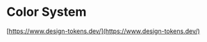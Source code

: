 

<Meta title="Foundations/Color System" />

# Color System

[https://www.design-tokens.dev/](https://www.design-tokens.dev/)

<br />

<ColorPalette>
  <ColorItem
    title="Gamma (Shades)"
    subtitle="color.gamma"
    colors={colors.gammaOne}
  />
  <ColorItem
    title="Gamma (Shades)"
    subtitle="color.gamma"
    colors={colors.gammaTwo}
  />
  <ColorItem title="Primary" subtitle="color.primary" colors={colors.primary} />
  <ColorItem
    title="Primary Gamma"
    subtitle="color.primary.gamma"
    colors={colors.primaryGammaOne}
  />
  <ColorItem
    title="Primary Gamma"
    subtitle="color.primary.gamma"
    colors={colors.primaryGammaTwo}
  />
  <ColorItem
    title="Secondary"
    subtitle="color.secondary"
    colors={colors.secondary}
  />
  <ColorItem
    title="Secondary Gamma"
    subtitle="color.secondary.gamma"
    colors={colors.secondaryGammaOne}
  />
  <ColorItem
    title="Secondary Gamma"
    subtitle="color.secondary.gamma"
    colors={colors.secondaryGammaTwo}
  />
  <ColorItem
    title="Safe"
    subtitle="color.safe"
    colors={colors.safe}
  />
  <ColorItem
    title="Safe Gamma"
    subtitle="color.safe.gamma"
    colors={colors.safeGammaOne}
  />
  <ColorItem
    title="Safe Gamma"
    subtitle="color.safe.gamma"
    colors={colors.safeGammaTwo}
  />
  <ColorItem
    title="Alert"
    subtitle="color.alert"
    colors={colors.alert}
  />
  <ColorItem
    title="Alert Gamma"
    subtitle="color.alert.gamma"
    colors={colors.alertGammaOne}
  />
  <ColorItem
    title="Alert Gamma"
    subtitle="color.alert.gamma"
    colors={colors.alertGammaTwo}
  />
  <ColorItem
    title="Warning"
    subtitle="color.warning"
    colors={colors.warning}
  />
  <ColorItem
    title="Warning Gamma"
    subtitle="color.warning.gamma"
    colors={colors.warningGammaOne}
  />
  <ColorItem
    title="Warning Gamma"
    subtitle="color.warning.gamma"
    colors={colors.warningGammaTwo}
  />
  <ColorItem
    title="Info"
    subtitle="color.info"
    colors={colors.info}
  />
  <ColorItem
    title="Info Gamma"
    subtitle="color.info.gamma"
    colors={colors.infoGammaOne}
  />
  <ColorItem
    title="Info Gamma"
    subtitle="color.info.gamma"
    colors={colors.infoGammaTwo}
  />
  <ColorItem title="Text" subtitle="color.text" colors={colors.text} />
  <ColorItem
    title="Background"
    subtitle="color.background"
    colors={colors.background}
  />
  <ColorItem
    title="Focus Ring"
    subtitle="color.focusRing"
    colors={colors.focusRing}
  />
  <ColorItem title="Shadow" subtitle="color.shadow" colors={colors.shadow} />
</ColorPalette>
